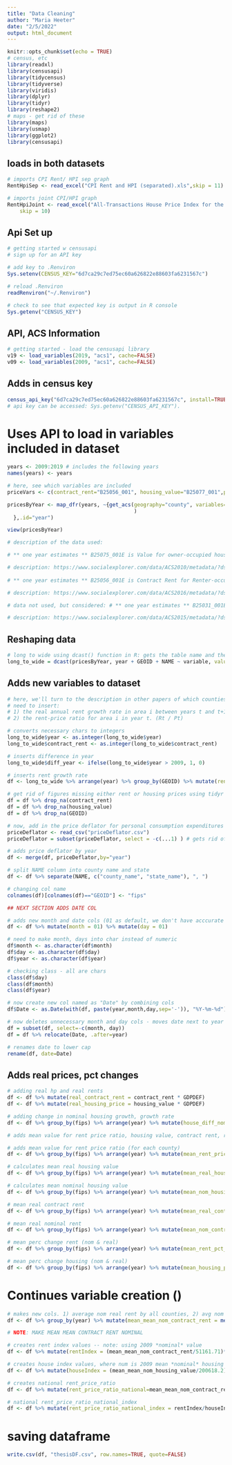 ```yaml
---
title: "Data Cleaning"
author: "Maria Heeter"
date: "2/5/2022"
output: html_document
---
```


```r
knitr::opts_chunk$set(echo = TRUE)
# census, etc 
library(readxl)
library(censusapi)
library(tidycensus)
library(tidyverse)
library(viridis)
library(dplyr)
library(tidyr)
library(reshape2)
# maps - get rid of these 
library(maps)
library(usmap)
library(ggplot2)
library(censusapi)
```

## loads in both datasets 

```r
# imports CPI Rent/ HPI sep graph 
RentHpiSep <- read_excel("CPI Rent and HPI (separated).xls",skip = 11)

# imports joint CPI/HPI graph 
RentHpiJoint <- read_excel("All-Transactions House Price Index for the United States:Consumer Price Index for All Urban Consumers- Rent of Primary Residence in U.S. City Average.xls", 
    skip = 10)

```

## Api Set up 

```r
# getting started w censusapi 
# sign up for an API key 

# add key to .Renviron 
Sys.setenv(CENSUS_KEY="6d7ca29c7ed75ec60a626822e88603fa6231567c")

# reload .Renviron 
readRenviron("~/.Renviron")

# check to see that expected key is output in R console 
Sys.getenv("CENSUS_KEY")
```

## API, ACS Information 
 
```r
# getting started - load the censusapi library 
v19 <- load_variables(2019, "acs1", cache=FALSE)
v09 <- load_variables(2009, "acs1", cache=FALSE)
``` 
## Adds in census key 

```r
census_api_key("6d7ca29c7ed75ec60a626822e88603fa6231567c", install=TRUE,overwrite=TRUE)
# api key can be accessed: Sys.getenv("CENSUS_API_KEY").
```

# Uses API to load in variables included in dataset 

```r
years <- 2009:2019 # includes the following years 
names(years) <- years

# here, see which variables are included 
priceVars <- c(contract_rent="B25056_001", housing_value="B25077_001",population="B01003_001", median_age_by_sex="B01002_001") 

pricesByYear <- map_dfr(years, ~{get_acs(geography="county", variables=priceVars, survey="acs1", year=.x
                                         )
  },.id="year")

view(pricesByYear) 

# description of the data used:

# ** one year estimates ** B25075_001E is Value for owner-occupied housing units. description: the respondent's estimate of how much the property (house and lot, mobile home and lot, or condominium unit) would sell for if it were for sale.

# description: https://www.socialexplorer.com/data/ACS2010/metadata/?ds=ACS10&var=B25075001
  
# ** one year estimates ** B25056_001E is Contract Rent for Renter-occupied housing units. The data on contract rent (also referred to as "rent asked" for vacant units) were obtained from Housing Question 18a in the 2013 American Community Survey. The question was asked at occupied housing units that were for rent, vacant housing units that were for rent, and vacant units rented but not occupied at the time of interview.

# description: https://www.socialexplorer.com/data/ACS2016/metadata/?ds=ACS16&table=B25056

# data not used, but considered: # ** one year estimates ** B25031_001E is MEDIAN GROSS RENT BY BEDROOMS. description: Median gross rent divides the gross rent distribution into two equal parts: one-half of the cases falling below the median gross rent and one-half above the median. Median gross rent is computed on the basis of a standard distribution. (See the "Median Standard Distributions" section in Appendix A). Median gross rent is rounded to the nearest whole dollar. The median gross rent explanation is comparable to the description used for Median and Quartile Contract Rent. (For more information on medians, see "Derived Measures.")

# description: https://www.socialexplorer.com/data/ACS2015/metadata/?ds=ACS15&var=B25031001

```

## Reshaping data 

```r
# long to wide using dcast() function in R: gets the table name and the list of columns to be kept constant (counties) and list of columns to be reshaped (variable) is passed as argument to reshape from long to wide 
long_to_wide = dcast(pricesByYear, year + GEOID + NAME ~ variable, value.var = "estimate") # NOTE: getting rid of margin of error 
```

## Adds new variables to dataset 

```r
# here, we'll turn to the description in other papers of which counties were selected
# need to insert: 
# 1) the real annual rent growth rate in area i between years t and t+1, (g)
# 2) the rent-price ratio for area i in year t. (Rt / Pt)

# converts necessary chars to integers 
long_to_wide$year <- as.integer(long_to_wide$year)
long_to_wide$contract_rent <- as.integer(long_to_wide$contract_rent)

# inserts difference in year 
long_to_wide$diff_year <- ifelse(long_to_wide$year > 2009, 1, 0) 

# inserts rent growth rate 
df <- long_to_wide %>% arrange(year) %>% group_by(GEOID) %>% mutate(rent_diff_nominal = contract_rent - dplyr::lag(contract_rent), rent_perc_change_nominal = (rent_diff_nominal/ diff_year)/dplyr::lag(contract_rent) * 100, rent_price_ratio = (contract_rent/housing_value))

# get rid of figures missing either rent or housing prices using tidyr method 
df = df %>% drop_na(contract_rent) 
df = df %>% drop_na(housing_value)
df = df %>% drop_na(GEOID)

# now, add in the price deflator for personal consumption expenditures excluding good & energy to deflate nominal values
priceDeflator <- read_csv("priceDeflator.csv")
priceDeflator = subset(priceDeflator, select = -c(...1) ) # gets rid of extra row 

# adds price deflator by year 
df <- merge(df, priceDeflator,by="year")

# split NAME column into county name and state 
df <- df %>% separate(NAME, c("county_name", "state_name"), ", ")

# changing col name 
colnames(df)[colnames(df)=="GEOID"] <- "fips"

## NEXT SECTION ADDS DATE COL 

# adds new month and date cols (01 as default, we don't have acccurate month/days)
df <- df %>% mutate(month = 01) %>% mutate(day = 01)

# need to make month, days into char instead of numeric
df$month <- as.character(df$month)
df$day <- as.character(df$day)
df$year <- as.character(df$year)

# checking class - all are chars 
class(df$day)
class(df$month)
class(df$year)

# now create new col named as "Date" by combining cols 
df$Date <- as.Date(with(df, paste(year,month,day,sep='-')), "%Y-%m-%d")

# now deletes unnecessary month and day cols - moves date next to year in df 
df = subset(df, select=-c(month, day))
df = df %>% relocate(Date, .after=year)

# renames date to lower cap 
rename(df, date=Date)
```

## Adds real prices, pct changes 

```r
# adding real hp and real rents 
df <- df %>% mutate(real_contract_rent = contract_rent * GDPDEF)
df <- df %>% mutate(real_housing_price = housing_value * GDPDEF)

# adding change in nominal housing growth, growth rate 
df <- df %>% group_by(fips) %>% arrange(year) %>% mutate(house_diff_nominal = housing_value - dplyr::lag(housing_value), house_perc_change_nominal = (house_diff_nominal/diff_year)/dplyr::lag(housing_value) * 100)

# adds mean value for rent price ratio, housing value, contract rent, rate percent, housing growth rate

# adds mean value for rent price ratio (for each county)
df <- df %>% group_by(fips) %>% arrange(year) %>% mutate(mean_rent_price_ratio = mean(rent_price_ratio, na.rm=TRUE)) # stripping the NAs

# calculates mean real housing value 
df <- df %>% group_by(fips) %>% arrange(year) %>% mutate(mean_real_housing_value = mean(real_housing_price, na.rm=TRUE)) # strip NAs

# calculates mean nominal housing value
df <- df %>% group_by(fips) %>% arrange(year) %>% mutate(mean_nom_housing_value = mean(df$housing_value, na.rm=TRUE)) # strips NAs

# mean real contract rent 
df <- df %>% group_by(fips) %>% arrange(year) %>% mutate(mean_real_contract_rent = mean(real_contract_rent, na.rm=TRUE)) # strip NAs

# mean real nominal rent 
df <- df %>% group_by(fips) %>% arrange(year) %>% mutate(mean_nom_contract_rent = mean(contract_rent, na.rm=TRUE))

# mean perc change rent (nom & real)
df <- df %>% group_by(fips) %>% arrange(year) %>% mutate(mean_rent_pct_change = mean(rent_perc_change_nominal, na.rm=TRUE)) #  strip NAs 

# mean perc change housing (nom & real)
df <- df %>% group_by(fips) %>% arrange(year) %>% mutate(mean_housing_pct_change = mean(house_perc_change_nominal, na.rm=TRUE)) # strip NAs
```

# Continues variable creation ()

```r
# makes new cols. 1) average nom real rent by all counties, 2) avg nom real contract rent, 3) avg price-rent ratio 
df <- df %>% group_by(year) %>% mutate(mean_mean_nom_contract_rent = mean(mean_nom_contract_rent)) %>% mutate(mean_mean_nom_housing_value = mean(mean_nom_housing_value)) %>% mutate(mean_mean_rent_price_ratio = mean(mean_rent_price_ratio))

# NOTE: MAKE MEAN MEAN CONTRACT RENT NOMINAL 

# creates rent index values -- note: using 2009 *nominal* value
df <- df %>% mutate(rentIndex = (mean_mean_nom_contract_rent/51161.71)*100) # where the number is the 2009 mean *nominal* contract rent 

# creates house index values, where num is 2009 mean *nominal* housing value 
df <- df %>% mutate(houseIndex = (mean_mean_nom_housing_value/200618.2)*100)

# creates national rent_price_ratio 
df <- df %>% mutate(rent_price_ratio_national=mean_mean_nom_contract_rent/mean_mean_nom_housing_value)

# national rent_price_ratio_national_index 
df <- df %>% mutate(rent_price_ratio_national_index = rentIndex/houseIndex)
```

# saving dataframe 

```r
write.csv(df, "thesisDF.csv", row.names=TRUE, quote=FALSE) 
```



